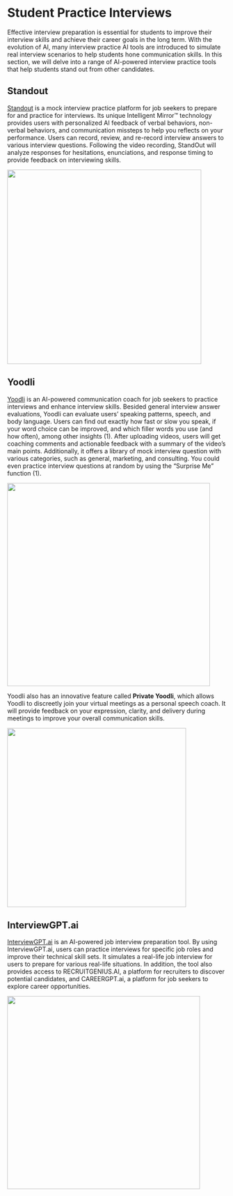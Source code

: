 # Student Practice Interviews

Effective interview preparation is essential for students to improve their interview skills and achieve their career goals in the long term. With the evolution of AI, many interview practice AI tools are introduced to simulate real interview scenarios to help students hone communication skills. In this section, we will delve into a range of AI-powered interview practice tools that help students stand out from other candidates.

## Standout

[Standout](https://standout.com/) is a mock interview practice platform for job seekers to prepare for and practice for interviews. Its unique Intelligent Mirror™ technology provides users with personalized AI feedback of verbal behaviors, non-verbal behaviors, and communication missteps to help you reflects on your performance. Users can record, review, and re-record interview answers to various interview questions. Following the video recording, StandOut will analyze responses for hesitations, enunciations, and response timing to provide feedback on interviewing skills.

![](standout%20pic.png){width="446"}

## Yoodli

[Yoodli](https://app.yoodli.ai/) is an AI-powered communication coach for job seekers to practice interviews and enhance interview skills. Besided general interview answer evaluations, Yoodli can evaluate users' speaking patterns, speech, and body language. Users can find out exactly how fast or slow you speak, if your word choice can be improved, and which filler words you use (and how often), among other insights (1). After uploading videos, users will get coaching comments and actionable feedback with a summary of the video's main points. Additionally, it offers a library of mock interview question with various categories, such as general, marketing, and consulting. You could even practice interview questions at random by using the "Surprise Me" function (1).

![](yoodli%20pic%201.png){width="466"}

Yoodli also has an innovative feature called **Private Yoodli**, which allows Yoodli to discreetly join your virtual meetings as a personal speech coach. It will provide feedback on your expression, clarity, and delivery during meetings to improve your overall communication skills.

![](yoodli%20pic%202.png){width="411"}

## InterviewGPT.ai

[InterviewGPT.ai](https://interviewgpt.ai/) is an AI-powered job interview preparation tool. By using InterviewGPT.ai, users can practice interviews for specific job roles and improve their technical skill sets. It simulates a real-life job interview for users to prepare for various real-life situations. In addition, the tool also provides access to RECRUITGENIUS.AI, a platform for recruiters to discover potential candidates, and CAREERGPT.ai, a platform for job seekers to explore career opportunities.

![](intergptai%20pic.png){width="443"}
